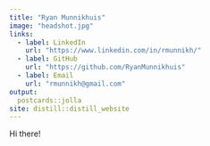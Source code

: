 ```yaml
---
title: "Ryan Munnikhuis"
image: "headshot.jpg"
links:
  - label: LinkedIn
    url: "https://www.linkedin.com/in/rmunnikh/"
  - label: GitHub
    url: "https://github.com/RyanMunnikhuis"
  - label: Email
    url: "rmunnikh@gmail.com"
output:
  postcards::jolla
site: distill::distill_website
---
```

 
Hi there! 
